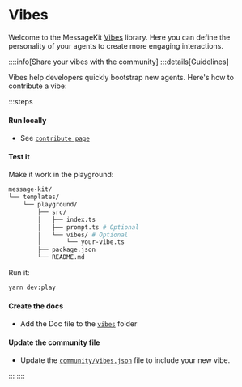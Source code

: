 
# Vibes

Welcome to the MessageKit [Vibes](/concepts/overview#vibes) library. Here you can define the personality of your agents to create more engaging interactions.

::::info[Share your vibes with the community]
:::details[Guidelines]

Vibes help developers quickly bootstrap new agents. Here's how to contribute a vibe:

:::steps

#### Run locally

- See [`contribute page`](/contribute)

#### Test it

Make it work in the playground:

```bash
message-kit/
└── templates/
    └── playground/
        ├── src/
        │   ├── index.ts
        │   ├── prompt.ts # Optional
        │   └── vibes/ # Optional
        │       └── your-vibe.ts
        ├── package.json
        └── README.md
```

Run it:

```bash
yarn dev:play
```

#### Create the docs

- Add the Doc file to the [`vibes`](https://github.com/ephemeraHQ/message-kit/tree/main/packages/docs/pages/vibes) folder

#### Update the community file

- Update the [`community/vibes.json`](https://github.com/ephemeraHQ/message-kit/tree/main/community/vibes.json) file to include your new vibe.

:::
::::

<List items={vibesData} />
